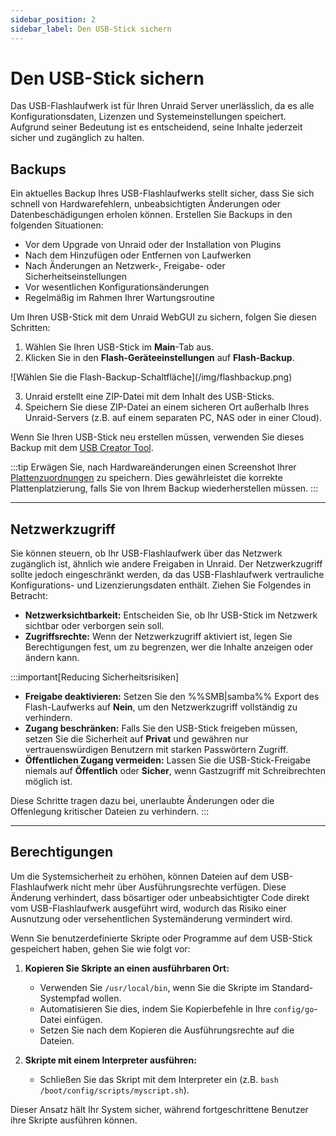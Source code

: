 ```yaml
---
sidebar_position: 2
sidebar_label: Den USB-Stick sichern
---
```


# Den USB-Stick sichern

Das USB-Flashlaufwerk ist für Ihren Unraid Server unerlässlich, da es alle Konfigurationsdaten, Lizenzen und Systemeinstellungen speichert. Aufgrund seiner Bedeutung ist es entscheidend, seine Inhalte jederzeit sicher und zugänglich zu halten.

## Backups

Ein aktuelles Backup Ihres USB-Flashlaufwerks stellt sicher, dass Sie sich schnell von Hardwarefehlern, unbeabsichtigten Änderungen oder Datenbeschädigungen erholen können. Erstellen Sie Backups in den folgenden Situationen:

- Vor dem Upgrade von Unraid oder der Installation von Plugins
- Nach dem Hinzufügen oder Entfernen von Laufwerken
- Nach Änderungen an Netzwerk-, Freigabe- oder Sicherheitseinstellungen
- Vor wesentlichen Konfigurationsänderungen
- Regelmäßig im Rahmen Ihrer Wartungsroutine

Um Ihren USB-Stick mit dem Unraid WebGUI zu sichern, folgen Sie diesen Schritten:

1. Wählen Sie Ihren USB-Stick im **Main**-Tab aus.
2. Klicken Sie in den **Flash-Geräteeinstellungen** auf **Flash-Backup**.

<div style={{ margin: 'auto', maxWidth: '600px', display: 'flex', flexDirection: 'column', alignItems: 'center' }}>
  ![Wählen Sie die Flash-Backup-Schaltfläche](/img/flashbackup.png)
</div>

3. Unraid erstellt eine ZIP-Datei mit dem Inhalt des USB-Sticks.
4. Speichern Sie diese ZIP-Datei an einem sicheren Ort außerhalb Ihres Unraid-Servers (z.B. auf einem separaten PC, NAS oder in einer Cloud).

Wenn Sie Ihren USB-Stick neu erstellen müssen, verwenden Sie dieses Backup mit dem [USB Creator Tool](https://unraid.net/download).

:::tip
Erwägen Sie, nach Hardwareänderungen einen Screenshot Ihrer [Plattenzuordnungen](../../getting-started/set-up-unraid/configure-your-array.mdx#assign-parity-and-data-disks) zu speichern. Dies gewährleistet die korrekte Plattenplatzierung, falls Sie von Ihrem Backup wiederherstellen müssen.
:::

---

## Netzwerkzugriff

Sie können steuern, ob Ihr USB-Flashlaufwerk über das Netzwerk zugänglich ist, ähnlich wie andere Freigaben in Unraid. Der Netzwerkzugriff sollte jedoch eingeschränkt werden, da das USB-Flashlaufwerk vertrauliche Konfigurations- und Lizenzierungsdaten enthält. Ziehen Sie Folgendes in Betracht:

- **Netzwerksichtbarkeit:** Entscheiden Sie, ob Ihr USB-Stick im Netzwerk sichtbar oder verborgen sein soll.
- **Zugriffsrechte:** Wenn der Netzwerkzugriff aktiviert ist, legen Sie Berechtigungen fest, um zu begrenzen, wer die Inhalte anzeigen oder ändern kann.

:::important[Reducing Sicherheitsrisiken]
- **Freigabe deaktivieren:** Setzen Sie den %%SMB|samba%% Export des Flash-Laufwerks auf **Nein**, um den Netzwerkzugriff vollständig zu verhindern.
- **Zugang beschränken:** Falls Sie den USB-Stick freigeben müssen, setzen Sie die Sicherheit auf **Privat** und gewähren nur vertrauenswürdigen Benutzern mit starken Passwörtern Zugriff.
- **Öffentlichen Zugang vermeiden:** Lassen Sie die USB-Stick-Freigabe niemals auf **Öffentlich** oder **Sicher**, wenn Gastzugriff mit Schreibrechten möglich ist.

Diese Schritte tragen dazu bei, unerlaubte Änderungen oder die Offenlegung kritischer Dateien zu verhindern.
:::

---

## Berechtigungen

Um die Systemsicherheit zu erhöhen, können Dateien auf dem USB-Flashlaufwerk nicht mehr über Ausführungsrechte verfügen. Diese Änderung verhindert, dass bösartiger oder unbeabsichtigter Code direkt vom USB-Flashlaufwerk ausgeführt wird, wodurch das Risiko einer Ausnutzung oder versehentlichen Systemänderung vermindert wird.

Wenn Sie benutzerdefinierte Skripte oder Programme auf dem USB-Stick gespeichert haben, gehen Sie wie folgt vor:

1. **Kopieren Sie Skripte an einen ausführbaren Ort:**
   - Verwenden Sie `/usr/local/bin`, wenn Sie die Skripte im Standard-Systempfad wollen.
   - Automatisieren Sie dies, indem Sie Kopierbefehle in Ihre `config/go`-Datei einfügen.
   - Setzen Sie nach dem Kopieren die Ausführungsrechte auf die Dateien.

2. **Skripte mit einem Interpreter ausführen:**
   - Schließen Sie das Skript mit dem Interpreter ein (z.B. `bash /boot/config/scripts/myscript.sh`).

Dieser Ansatz hält Ihr System sicher, während fortgeschrittene Benutzer ihre Skripte ausführen können.
